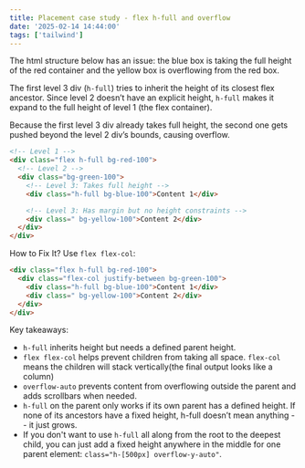 ```yaml
---
title: Placement case study - flex h-full and overflow
date: '2025-02-14 14:44:00'
tags: ['tailwind']
---
```


The html structure below has an issue: the blue box is taking the full height of the red container and the yellow box is overflowing from the red box.

The first level 3 div (`h-full`) tries to inherit the height of its closest flex ancestor. Since level 2 doesn’t have an explicit height, `h-full` makes it expand to the full height of level 1 (the flex container).

Because the first level 3 div already takes full height, the second one gets pushed beyond the level 2 div’s bounds, causing overflow.

```html
<!-- Level 1 -->
<div class="flex h-full bg-red-100">
  <!-- Level 2 -->
  <div class="bg-green-100">
    <!-- Level 3: Takes full height -->
    <div class="h-full bg-blue-100">Content 1</div>

    <!-- Level 3: Has margin but no height constraints -->
    <div class=" bg-yellow-100">Content 2</div>
  </div>
</div>
```

How to Fix It? Use `flex flex-col`:

```html
<div class="flex h-full bg-red-100">
  <div class="flex-col justify-between bg-green-100">
    <div class="h-full bg-blue-100">Content 1</div>
    <div class=" bg-yellow-100">Content 2</div>
  </div>
</div>
```

Key takeaways:

- `h-full` inherits height but needs a defined parent height.
- `flex flex-col` helps prevent children from taking all space. `flex-col` means the children will stack vertically(the final output looks like a column)
- `overflow-auto` prevents content from overflowing outside the parent and adds scrollbars when needed.
- `h-full` on the parent only works if its own parent has a defined height. If none of its ancestors have a fixed height, h-full doesn’t mean anything -- it just grows.
- If you don't want to use `h-full` all along from the root to the deepest child, you can just add a fixed height anywhere in the middle for one parent element: `class="h-[500px] overflow-y-auto"`.
